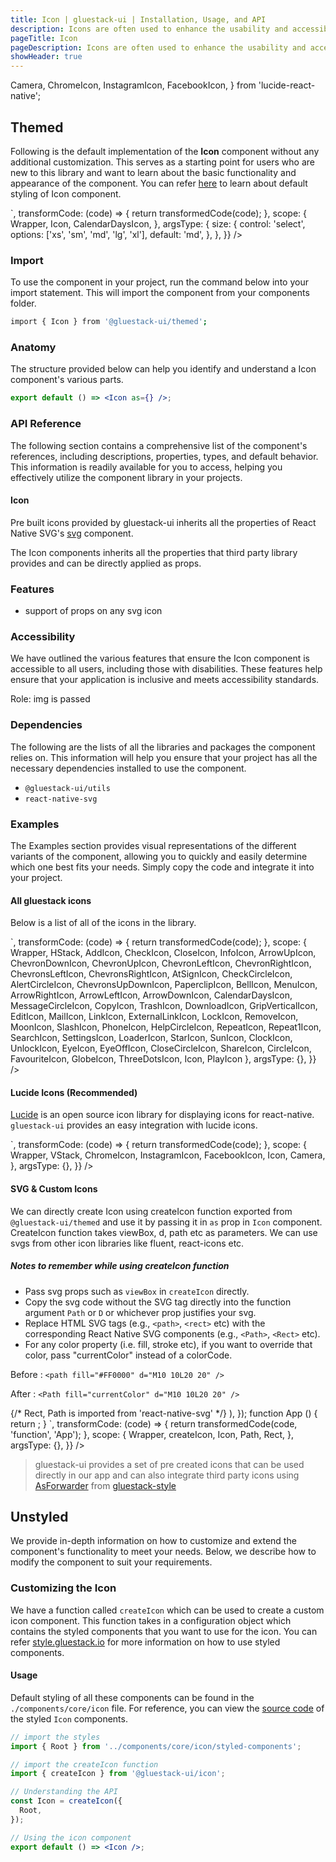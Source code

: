 ```yaml
---
title: Icon | gluestack-ui | Installation, Usage, and API
description: Icons are often used to enhance the usability and accessibility of digital products by providing users with clear and intuitive visual cues. It serves as an intuitive and easily recognizable way to communicate with users.
pageTitle: Icon
pageDescription: Icons are often used to enhance the usability and accessibility of digital products by providing users with clear and intuitive visual cues. It serves as an intuitive and easily recognizable way to communicate with users.
showHeader: true
---
```



<Meta title="components/Media And Icons/Icon" />




  Camera,
  ChromeIcon,
  InstagramIcon,
  FacebookIcon,
} from 'lucide-react-native';



## Themed

Following is the default implementation of the **Icon** component without any additional customization. This serves as a starting point for users who are new to this library and want to learn about the basic functionality and appearance of the component. You can refer [here](https://github.com/gluestack/gluestack-ui/tree/main/packages/themed/src/components/Icons/styled-components) to learn about default styling of Icon component.

<AppProvider>
  <CodePreview
    showComponentRenderer={true}
    showArgsController={true}
    metaData={{
      code: `
        <Icon as={CalendarDaysIcon}  {...props}/>
      `,
      transformCode: (code) => {
        return transformedCode(code);
      },
      scope: {
        Wrapper,
        Icon,
        CalendarDaysIcon,
      },
      argsType: {
        size: {
          control: 'select',
          options: ['xs', 'sm', 'md', 'lg', 'xl'],
          default: 'md',
        },
      },
    }}
  />
</AppProvider>

<br />

### Import

To use the component in your project, run the command below into your import statement. This will import the component from your components folder.

```bash
import { Icon } from '@gluestack-ui/themed';
```

### Anatomy

The structure provided below can help you identify and understand a Icon component's various parts.

```jsx
export default () => <Icon as={} />;
```

### API Reference

The following section contains a comprehensive list of the component's references, including descriptions, properties, types, and default behavior. This information is readily available for you to access, helping you effectively utilize the component library in your projects.

#### Icon

Pre built icons provided by gluestack-ui inherits all the properties of React Native SVG's [svg](https://github.com/software-mansion/react-native-svg/tree/main/Example) component.

The Icon components inherits all the properties that third party library provides and can be directly applied as props.

### Features

- support of props on any svg icon

### Accessibility

We have outlined the various features that ensure the Icon component is accessible to all users, including those with disabilities. These features help ensure that your application is inclusive and meets accessibility standards.

Role: img is passed

### Dependencies

The following are the lists of all the libraries and packages the component relies on. This information will help you ensure that your project has all the necessary dependencies installed to use the component.

- `@gluestack-ui/utils`
- `react-native-svg`

### Examples

The Examples section provides visual representations of the different variants of the component, allowing you to quickly and easily determine which one best fits your needs. Simply copy the code and integrate it into your project.

#### All gluestack icons

Below is a list of all of the icons in the library.

<AppProvider>
  <CodePreview
    showComponentRenderer={true}
    showArgsController={false}
    metaData={{
      code: `
  <HStack w="70%" flexWrap= 'wrap'>
        <Icon as={AddIcon} m="$2" w="$4" h="$4" />
        <Icon as={ArrowLeftIcon} m="$2" w="$4" h="$4" />
        <Icon as={ArrowRightIcon} m="$2" w="$4" h="$4" />
        <Icon as={ArrowUpIcon} m="$2" w="$4" h="$4" />
        <Icon as={ArrowDownIcon} m="$2" w="$4" h="$4" />
        <Icon as={ChevronsLeftIcon} m="$2" w="$4" h="$4" />
        <Icon as={ChevronsRightIcon} m="$2" w="$4" h="$4" />
        <Icon as={ChevronsUpDownIcon} m="$2" w="$4" h="$4" />
        <Icon as={AtSignIcon} m="$2" w="$4" h="$4" />
        <Icon as={PaperclipIcon} m="$2" w="$4" h="$4" />
        <Icon as={BellIcon} m="$2" w="$4" h="$4" />
        <Icon as={CalendarDaysIcon} m="$2" w="$4" h="$4" />
        <Icon as={MessageCircleIcon} m="$2" w="$4" h="$4" />
        <Icon as={CheckIcon} m="$2" w="$4" h="$4" />
        <Icon as={ChevronDownIcon} m="$2" w="$4" h="$4" />
        <Icon as={ChevronUpIcon} m="$2" w="$4" h="$4" />
        <Icon as={ChevronLeftIcon} m="$2" w="$4" h="$4" />
        <Icon as={ChevronRightIcon} m="$2" w="$4" h="$4" />
        <Icon as={CloseIcon} m="$2" w="$4" h="$4" />
        <Icon as={CopyIcon} m="$2" w="$4" h="$4" />
        <Icon as={TrashIcon} m="$2" w="$4" h="$4" />
        <Icon as={DownloadIcon} m="$2" w="$4" h="$4" />
        <Icon as={GripVerticalIcon} m="$2" w="$4" h="$4" />
        <Icon as={EditIcon} m="$2" w="$4" h="$4" />
        <Icon as={MailIcon} m="$2" w="$4" h="$4" />
        <Icon as={ExternalLinkIcon} m="$2" w="$4" h="$4" />
        <Icon as={MenuIcon} m="$2" w="$4" h="$4" />
        <Icon as={InfoIcon} m="$2" w="$4" h="$4" />
        <Icon as={LinkIcon} m="$2" w="$4" h="$4" />
        <Icon as={LockIcon} m="$2" w="$4" h="$4" />
        <Icon as={RemoveIcon} m="$2" w="$4" h="$4" />
        <Icon as={MoonIcon} m="$2" w="$4" h="$4" />
        <Icon as={SlashIcon} m="$2" w="$4" h="$4" />
        <Icon as={CheckCircleIcon} m="$2" w="$4" h="$4" />
        <Icon as={PhoneIcon} m="$2" w="$4" h="$4" />
        <Icon as={HelpCircleIcon} m="$2" w="$4" h="$4" />
        <Icon as={RepeatIcon} m="$2" w="$4" h="$4" />
        <Icon as={Repeat1Icon} m="$2" w="$4" h="$4" />
        <Icon as={SearchIcon} m="$2" w="$4" h="$4" />
        <Icon as={SettingsIcon} m="$2" w="$4" h="$4" />
        <Icon as={LoaderIcon} m="$2" w="$4" h="$4" />
        <Icon as={StarIcon} m="$2" w="$4" h="$4" />
        <Icon as={SunIcon} m="$2" w="$4" h="$4" />
        <Icon as={ClockIcon} m="$2" w="$4" h="$4" />
        <Icon as={UnlockIcon} m="$2" w="$4" h="$4" />
        <Icon as={EyeIcon} m="$2" w="$4" h="$4" />
        <Icon as={EyeOffIcon} m="$2" w="$4" h="$4" />
        <Icon as={AlertCircleIcon} m="$2" w="$4" h="$4" />
        <Icon as={CloseCircleIcon} m="$2" w="$4" h="$4" />
        <Icon as={ShareIcon} m="$2" w="$4" h="$4" />
        <Icon as={CircleIcon} m="$2" w="$4" h="$4" />
        <Icon as={FavouriteIcon} m="$2" w="$4" h="$4" />
        <Icon as={GlobeIcon} m="$2" w="$4" h="$4" />
        <Icon as={ThreeDotsIcon} m="$2" w="$4" h="$4" />
        <Icon as={PlayIcon} m="$2" w="$4" h="$4" />
  </HStack>
`,
      transformCode: (code) => {
        return transformedCode(code);
      },
      scope: {
        Wrapper,
        HStack,
        AddIcon,
        CheckIcon,
        CloseIcon,
        InfoIcon,
        ArrowUpIcon,
        ChevronDownIcon,
        ChevronUpIcon,
        ChevronLeftIcon,
        ChevronRightIcon,
        ChevronsLeftIcon,
        ChevronsRightIcon,
        AtSignIcon,
        CheckCircleIcon,
        AlertCircleIcon,
        ChevronsUpDownIcon,
        PaperclipIcon,
        BellIcon,
        MenuIcon,
        ArrowRightIcon,
        ArrowLeftIcon,
        ArrowDownIcon,
        CalendarDaysIcon,
        MessageCircleIcon,
        CopyIcon,
        TrashIcon,
        DownloadIcon,
        GripVerticalIcon,
        EditIcon,
        MailIcon,
        LinkIcon,
        ExternalLinkIcon,
        LockIcon,
        RemoveIcon,
        MoonIcon,
        SlashIcon,
        PhoneIcon,
        HelpCircleIcon,
        RepeatIcon,
        Repeat1Icon,
        SearchIcon,
        SettingsIcon,
        LoaderIcon,
        StarIcon,
        SunIcon,
        ClockIcon,
        UnlockIcon,
        EyeIcon,
        EyeOffIcon,
        CloseCircleIcon,
        ShareIcon,
        CircleIcon,
        FavouriteIcon,
        GlobeIcon,
        ThreeDotsIcon,
        Icon,
        PlayIcon
      },
      argsType: {},
    }}
/>

</AppProvider>

#### Lucide Icons (Recommended)

[Lucide](https://lucide.dev/docs/lucide-react-native) is an open source icon library for displaying icons for react-native. `gluestack-ui` provides an easy integration with lucide icons.

<AppProvider>
  <CodePreview
    showComponentRenderer={true}
    showArgsController={false}
    metaData={{
      code: `
      <VStack space="md" alignItems='center'>
        <Icon as={Camera} />
        <Icon as={ChromeIcon}  />
        <Icon as={InstagramIcon} />
        <Icon as={FacebookIcon} />
      </VStack>
`,
      transformCode: (code) => {
        return transformedCode(code);
      },
      scope: {
        Wrapper,
        VStack,
        ChromeIcon,
        InstagramIcon,
        FacebookIcon,
        Icon,
        Camera,
      },
      argsType: {},
    }}
  />
</AppProvider>

#### SVG & Custom Icons

We can directly create Icon using createIcon function exported from `@gluestack-ui/themed` and use it by passing it in `as` prop in `Icon` component.
CreateIcon function takes viewBox, d, path etc as parameters. We can use svgs from other icon libraries like fluent, react-icons etc.

##### Notes to remember while using createIcon function

- Pass svg props such as `viewBox` in `createIcon` directly.
- Copy the svg code without the SVG tag directly into the function argument `Path` or `D` or whichever prop justifies your svg.
- Replace HTML SVG tags (e.g., `<path>`, `<rect>` etc) with the corresponding React Native SVG components (e.g., `<Path>`, `<Rect>` etc).
- For any color property (i.e. fill, stroke etc), if you want to override that color, pass "currentColor" instead of a colorCode.

Before :
`<path fill="#FF0000" d="M10 10L20 20" /> `

After :
`<Path fill="currentColor" d="M10 10L20 20" /> `

<AppProvider>
  <CodePreview
    showComponentRenderer={true}
    showArgsController={false}
    metaData={{
      code: `
        const GluestackIcon = createIcon({
          // createIcon function is imported from '@gluestack-ui/themed'
          viewBox: '0 0 32 32',
          path: (
            <>
              {/* Rect, Path is imported from 'react-native-svg' */}
              <Rect width="32" height="32" rx="2" fill="currentColor"/>
              <Path d="M9.5 14.6642L15.9999 9.87633V12.1358L9.5 16.9236V14.6642Z" fill="white"/>
              <Path d="M22.5 14.6642L16.0001 9.87639V12.1359L22.5 16.9237V14.6642Z" fill="white"/>
              <Path d="M9.5 19.8641L15.9999 15.0763V17.3358L9.5 22.1236V19.8641Z" fill="white"/>
              <Path d="M22.5 19.8642L16.0001 15.0764V17.3358L22.5 22.1237V19.8642Z" fill="white"/>
            </>
          ),
        });
      function App () {
        return <Icon as={GluestackIcon} color='black' size='xl'/>;
      }
      `,
      transformCode: (code) => {
        return transformedCode(code, 'function', 'App');
      },
      scope: {
        Wrapper,
        createIcon,
        Icon,
        Path,
        Rect,
      },
      argsType: {},
    }}
  />
</AppProvider>

> gluestack-ui provides a set of pre created icons that can be used directly in our app and can also integrate third party icons using [AsForwarder](https://style.gluestack.io/docs/api/as-forwarder) from [gluestack-style](https://style.gluestack.io/)

## Unstyled

We provide in-depth information on how to customize and extend the component's functionality to meet your needs. Below, we describe how to modify the component to suit your requirements.

### Customizing the Icon

We have a function called `createIcon` which can be used to create a custom icon component. This function takes in a configuration object which contains the styled components that you want to use for the icon. You can refer [style.gluestack.io](https://style.gluestack.io/) for more information on how to use styled components.

#### Usage

Default styling of all these components can be found in the `./components/core/icon` file. For reference, you can view the [source code](https://github.com/gluestack/gluestack-ui/tree/main/example/storybook/src/ui-components/Icons) of the styled `Icon` components.

```jsx
// import the styles
import { Root } from '../components/core/icon/styled-components';

// import the createIcon function
import { createIcon } from '@gluestack-ui/icon';

// Understanding the API
const Icon = createIcon({
  Root,
});

// Using the icon component
export default () => <Icon />;
```
